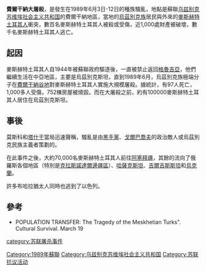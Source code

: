 {{No footnotes|time=2020-11-25T00:33:27+00:00}}
'''費爾干納大屠殺'''，是發生在1989年6月3日-12日的種族騷亂，地點是蘇聯[[乌兹别克苏维埃社会主义共和国|乌兹别克苏维埃社会主义共和国]]的費爾干納地區，當地的[[烏茲別克族|烏茲別克族]]居民與外來的[[麥斯赫特土耳其人|麥斯赫特土耳其人]]衝突，數百名麥斯赫特土耳其人被殺或受傷，近1,000處財產被破壞，數千名麥斯赫特土耳其人逃亡。

==起因==
麥斯赫特土耳其人自1944年被蘇聯政府驅逐後，一直被禁止返回[[格魯吉亞|格魯吉亞]]，他們繼續生活在中亞地區，主要是烏茲別克斯坦，直到1989年6月，烏茲別克族極端分子在[[費爾干納谷地|費爾干納谷地]]對麥斯赫特土耳其人實施大規模屠殺。據統計，有97人死亡，1,000多人受傷，752棟房屋被燒毀。而在大屠殺之前，約有100000麥斯赫特土耳其人居住在烏茲別克斯坦。

==事後==
莫斯科和[[塔什干|塔什干]]當局迅速聲稱，騷亂是由[[黑手黨|黑手黨]]、[[戈爾巴喬夫|戈爾巴喬夫]]的政治敵人或烏茲別克民族主義者策劃的。

在此事件之後，大約70,000名麥斯赫特土耳其人前往[[阿塞拜疆|阿塞拜疆]]，其餘的流向了俄羅斯各個地區（特別是[[克拉斯諾達爾邊疆區|克拉斯諾達爾邊疆區]]）、[[哈薩克斯坦|哈薩克斯坦]]、[[吉爾吉斯斯坦|吉爾吉斯斯坦]]和[[烏克蘭|烏克蘭]]。

許多布哈拉猶太人同時也逃到了以色列。

==參考==
*POPULATION TRANSFER: The Tragedy of the Meskhetian Turks". Cultural Survival. March 19

[[category:苏联屠杀事件|category:苏联屠杀事件]]
[[Category:1989年蘇聯|Category:1989年蘇聯]]
[[Category:乌兹别克苏维埃社会主义共和国|Category:乌兹别克苏维埃社会主义共和国]]
[[Category:苏联抗议活动|Category:苏联抗议活动]]